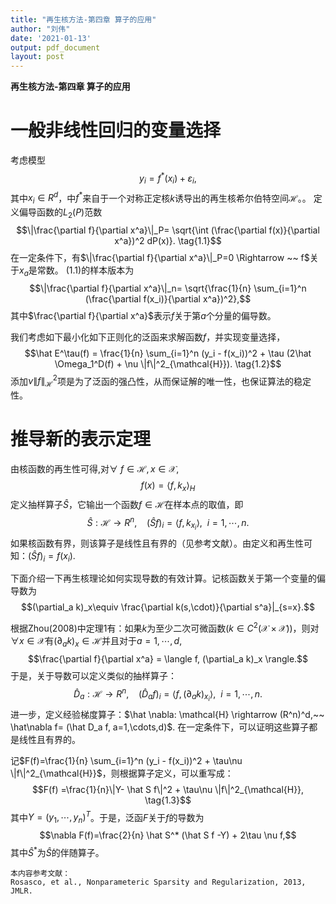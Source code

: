 ```yaml
---
title: "再生核方法-第四章 算子的应用"
author: "刘伟"
date: '2021-01-13'
output: pdf_document
layout: post
---
```

  **再生核方法-第四章 算子的应用**

# 一般非线性回归的变量选择
考虑模型
$$y_i = f^*(x_i) + \varepsilon_i,$$
其中$x_i \in R^d$，中$f^*$来自于一个对称正定核$k$诱导出的再生核希尔伯特空间$\mathcal{H}$。。 定义偏导函数的$L_2(P)$范数
$$\|\frac{\partial f}{\partial x^a}\|_P= \sqrt{\int (\frac{\partial f(x)}{\partial x^a})^2 dP(x)}. \tag{1.1}$$
在一定条件下，有$\|\frac{\partial f}{\partial x^a}\|_P=0 \Rightarrow ~~ f$关于$x_a$是常数。 
$(1.1)$的样本版本为
$$\|\frac{\partial f}{\partial x^a}\|_n= \sqrt{\frac{1}{n} \sum_{i=1}^n (\frac{\partial f(x_i)}{\partial x^a})^2},$$
其中$\frac{\partial f}{\partial x^a}$表示$f$关于第$a$个分量的偏导数。

我们考虑如下最小化如下正则化的泛函来求解函数$f$，并实现变量选择，
$$\hat E^\tau(f) = \frac{1}{n} \sum_{i=1}^n (y_i - f(x_i))^2 + \tau (2\hat \Omega_1^D(f) + \nu \|f\|^2_{\mathcal{H}}). \tag{1.2}$$
添加$\nu \|f\|^2_{\mathcal{H}}$项是为了泛函的强凸性，从而保证解的唯一性，也保证算法的稳定性。

# 推导新的表示定理
由核函数的再生性可得,对$\forall ~f\in \mathcal{H}, x\in \mathcal{X},$
$$f(x) = \langle f, k_x \rangle_H$$
定义抽样算子$\hat S$，它输出一个函数$f\in \mathcal{H}$在样本点的取值，即
$$\hat S: \mathcal{H} \rightarrow R^n,~~~~(\hat S f)_i=\langle f, k_{x_i}\rangle,~~i=1,\cdots,n.$$
如果核函数有界，则该算子是线性且有界的（见参考文献）。由定义和再生性可知：$(\hat S f)_i=f(x_i).$

下面介绍一下再生核理论如何实现导数的有效计算。记核函数关于第一个变量的偏导数为
$$(\partial_a k)_x\equiv \frac{\partial k(s,\cdot)}{\partial s^a}|_{s=x}.$$

根据Zhou(2008)中定理1有：如果$k$为至少二次可微函数($k\in C^2(\mathcal{X}\times \mathcal{X})$)，则对$\forall x \in \mathcal{X}$有$(\partial_a k)_x\in \mathcal{H}$并且对于$a=1,\cdots,d,$
$$\frac{\partial f}{\partial x^a} = \langle f, (\partial_a k)_x \rangle.$$
于是，关于导数可以定义类似的抽样算子：
$$\hat D_a: \mathcal{H} \rightarrow R^n,~~~~(\hat D_a f)_i=\langle f, (\partial_a k)_{x_i}\rangle,~~i=1,\cdots,n.$$
进一步，定义经验梯度算子：$\hat \nabla: \mathcal{H} \rightarrow (R^n)^d,~~ \hat\nabla f= (\hat D_a f, a=1,\cdots,d)$. 在一定条件下，可以证明这些算子都是线性且有界的。

记$F(f)=\frac{1}{n} \sum_{i=1}^n (y_i - f(x_i))^2 + \tau\nu \|f\|^2_{\mathcal{H}}$，则根据算子定义，可以重写成：
$$F(f) =\frac{1}{n}\|Y- \hat S f\|^2 + \tau\nu \|f\|^2_{\mathcal{H}}, \tag{1.3}$$
其中$Y=(y_1,\cdots, y_n)^T$。于是，泛函$F$关于$f$的导数为
$$\nabla F(f)=\frac{2}{n} \hat S^* (\hat S f -Y) + 2\tau \nu f,$$
其中$\hat S^*$为$\hat S$的伴随算子。 
```Rmd
本内容参考文献：
Rosasco, et al., Nonparameteric Sparsity and Regularization, 2013, JMLR.
```
